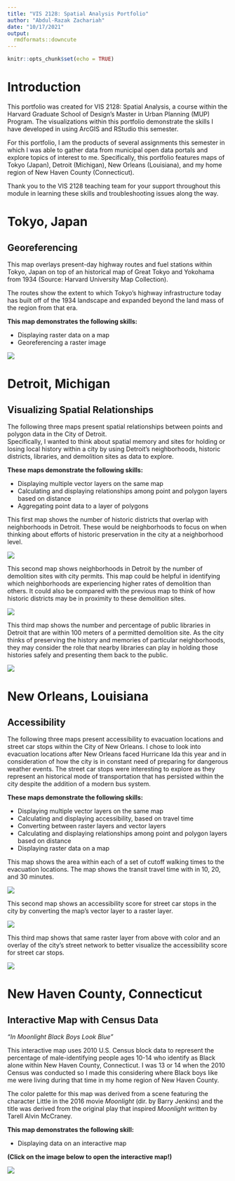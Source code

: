 ```yaml
---
title: "VIS 2128: Spatial Analysis Portfolio"
author: "Abdul-Razak Zachariah"
date: "10/17/2021"
output: 
  rmdformats::downcute
---
```


```r
knitr::opts_chunk$set(echo = TRUE)
```

# Introduction

This portfolio was created for VIS 2128: Spatial Analysis, a course within the Harvard Graduate School of Design's Master in Urban Planning (MUP) Program. The visualizations within this portfolio demonstrate the skills I have developed in using ArcGIS and RStudio this semester.  

For this portfolio, I am the products of several assignments this semester in which I was able to gather data from municipal open data portals and explore topics of interest to me. Specifically, this portfolio features maps of Tokyo (Japan), Detroit (Michigan), New Orleans (Louisiana), and my home region of New Haven County (Connecticut).  

Thank you to the VIS 2128 teaching team for your support throughout this module in learning these skills and troubleshooting issues along the way.  

# Tokyo, Japan

## **Georeferencing**

This map overlays present-day highway routes and fuel stations within Tokyo, Japan on top of an historical map of Great Tokyo and Yokohama from 1934 (Source: Harvard University Map Collection).  

The routes show the extent to which Tokyo's highway infrastructure today has built off of the 1934 landscape and expanded beyond the land mass of the region from that era.  

**This map demonstrates the following skills:**  

* Displaying raster data on a map  
* Georeferencing a raster image  

[![](thumbnails/Tokyo Georeference 3 - Fuel Stations and Highway Routes10241024_1.png)](https://abrazak95.github.io/spatialanalysisportfolio/fullsize/Tokyo Georeference 3 - Fuel Stations and Highway Routes.pdf){target="_blank"}

# Detroit, Michigan

## **Visualizing Spatial Relationships**

The following three maps present spatial relationships between points and polygon data in the City of Detroit.  
Specifically, I wanted to think about spatial memory and sites for holding or losing local history within a city by using Detroit's neighborhoods, historic districts, libraries, and demolition sites as data to explore.  

**These maps demonstrate the following skills:**  

* Displaying multiple vector layers on the same map  
* Calculating and displaying relationships among point and polygon layers based on distance  
* Aggregating point data to a layer of polygons  

This first map shows the number of historic districts that overlap with neighborhoods in Detroit. These would be neighborhoods to focus on when thinking about efforts of historic preservation in the city at a neighborhood level.  

[![](thumbnails/DetroitNeighborhoodsHistoric.png)](https://abrazak95.github.io/spatialanalysisportfolio/fullsize/DetroitNeighborhoodsHistoric.pdf){target="_blank"}

This second map shows neighborhoods in Detroit by the number of demolition sites with city permits. This map could be helpful in identifying which neighborhoods are experiencing higher rates of demolition than others. It could also be compared with the previous map to think of how historic districts may be in proximity to these demolition sites.  

[![](thumbnails/DetroitHoodsDemolition.png)](https://abrazak95.github.io/spatialanalysisportfolio/fullsize/DetroitHoodsDemolition.pdf){target="_blank"}

This third map shows the number and percentage of public libraries in Detroit that are within 100 meters of a permitted demolition site. As the city thinks of preserving the history and memories of particular neighborhoods, they may consider the role that nearby libraries can play in holding those histories safely and presenting them back to the public.  

[![](thumbnails/DetroitLibrarieswithinDemolition.png)](https://abrazak95.github.io/spatialanalysisportfolio/fullsize/DetroitLibrarieswithinDemolition.pdf){target="_blank"}

# New Orleans, Louisiana

## **Accessibility**

The following three maps present accessibility to evacuation locations and street car stops within the City of New Orleans. I chose to look into evacuation locations after New Orleans faced Hurricane Ida this year and in consideration of how the city is in constant need of preparing for dangerous weather events. The street car stops were interesting to explore as they represent an historical mode of transportation that has persisted within the city despite the addition of a modern bus system.  

**These maps demonstrate the following skills:**  

* Displaying multiple vector layers on the same map  
* Calculating and displaying accessibility, based on travel time  
* Converting between raster layers and vector layers  
* Calculating and displaying relationships among point and polygon layers based on distance  
* Displaying raster data on a map  

This map shows the area within each of a set of cutoff walking times to the evacuation locations. The map shows the transit travel time with in 10, 20, and 30 minutes.   

[![](thumbnails/NewOrleansEvacIso.png)](https://abrazak95.github.io/spatialanalysisportfolio/fullsize/NewOrleansEvacIso.pdf){target="_blank"}

This second map shows an accessibility score for street car stops in the city by converting the map's vector layer to a raster layer.  

[![](thumbnails/NewOrleansRasterize.png)](https://abrazak95.github.io/spatialanalysisportfolio/fullsize/NewOrleansRasterize.pdf){target="_blank"}

This third map shows that same raster layer from above with color and an overlay of the city's street network to better visualize the accessibility score for street car stops.

[![](thumbnails/NewOrleansRasterStreets.png)](https://abrazak95.github.io/spatialanalysisportfolio/fullsize/NewOrleansRasterStreets.pdf){target="_blank"}

# New Haven County, Connecticut

## **Interactive Map with Census Data**

*"In Moonlight Black Boys Look Blue"  *

This interactive map uses 2010 U.S. Census block data to represent the percentage of male-identifying people ages 10-14 who identify as Black alone within New Haven County, Connecticut. I was 13 or 14 when the 2010 Census was conducted so I made this considering where Black boys like me were living during that time in my home region of New Haven County.  

The color palette for this map was derived from a scene featuring the character Little in the 2016 movie *Moonlight* (dir. by Barry Jenkins) and the title was derived from the original play that inspired *Moonlight* written by Tarell Alvin McCraney.  

**This map demonstrates the following skill:  **

* Displaying data on an interactive map 

**(Click on the image below to open the interactive map!)**

[![](thumbnails/New Haven County_Interactive.png)](https://abrazak95.github.io/spatialanalysisportfolio/fullsize/Black_Boys_GNH.html){target="_blank"}
